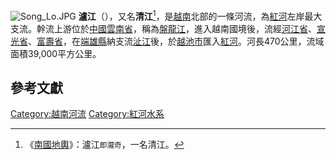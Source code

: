 {{coord|21|18|N|105|26|E|display=title}}
[[File:Song_Lo.JPG|thumb]]
'''瀘江'''（{{vie|v=Sông Lô|hn=瀧瀘}}），又名'''清江'''<ref>《[[南國地輿|南國地輿]]》：瀘江<small>即瀧奇</small>，一名清江。</ref>，是[[越南|越南]]北部的一條河流，為[[紅河|紅河]]左岸最大支流。幹流上游位於[[中國|中國]][[雲南省|雲南省]]，稱為[[盤龍江|盤龍江]]，進入越南國境後，流經[[河江省|河江省]]、[[宣光省|宣光省]]、[[富壽省|富壽省]]，在[[端雄縣|端雄縣]]納支流[[沚江|沚江]]後，於[[越池市|越池市]]匯入[[紅河|紅河]]。河長470公里，流域面積39,000平方公里。

==參考文獻==
{{reflist}}

[[Category:越南河流|Category:越南河流]]
[[Category:紅河水系|Category:紅河水系]]
